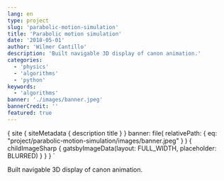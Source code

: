 ```yaml
---
lang: en
type: project
slug: 'parabolic-motion-simulation'
title: 'Parabolic motion simulation'
date: '2018-05-01'
author: 'Wilmer Cantillo'
description: 'Built navigable 3D display of canon animation.'
categories:
  - 'physics'
  - 'algorithms'
  - 'python'
keywords:
  - 'algorithms'
banner: './images/banner.jpeg'
bannerCredit: ''
featured: true
---
```


  {
    site {
      siteMetadata {
        description
        title
      }
    }
    banner: file(
      relativePath: {
        eq: "project/parabolic-motion-simulation/images/banner.jpeg"
      }
    ) {
      childImageSharp {
        gatsbyImageData(layout: FULL_WIDTH, placeholder: BLURRED)
      }
    }
  }
`

Built navigable 3D display of canon animation.
